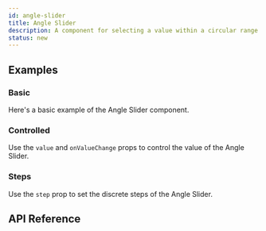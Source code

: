 ```yaml
---
id: angle-slider
title: Angle Slider
description: A component for selecting a value within a circular range.
status: new
---
```


<ComponentPreview id="AngleSlider" />

## Examples

### Basic

Here's a basic example of the Angle Slider component.

<Example id="basic" />

### Controlled

Use the `value` and `onValueChange` props to control the value of the Angle Slider.

<Example id="controlled" />

### Steps

Use the `step` prop to set the discrete steps of the Angle Slider.

<Example id="step" />

## API Reference

<ComponentTypes id="angle-slider" />
